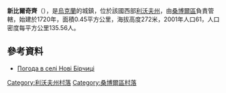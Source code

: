 {{coord|49|37|52|N|23|17|14|E|scale:100000|display=title}}

'''新比爾奇齊'''（{{lang-uk|Нові Бірчиці}}），是[[烏克蘭|烏克蘭]]的城鎮，位於該國西部[[利沃夫州|利沃夫州]]，由[[桑博爾區|桑博爾區]]負責管轄，始建於1720年，面積0.45平方公里，海拔高度272米，2001年人口61，人口密度每平方公里135.56人。

==參考資料==
* [http://weather.in.ua/ua/l'vovskaja/17342 Погода в селі Нові Бірчиці] {{Wayback|url=http://weather.in.ua/ua/l%27vovskaja/17342 |date=20160305185915 }}

[[Category:利沃夫州村落|Category:利沃夫州村落]]
[[Category:桑博爾區村落|Category:桑博爾區村落]]


{{Lviv-geo-stub}}